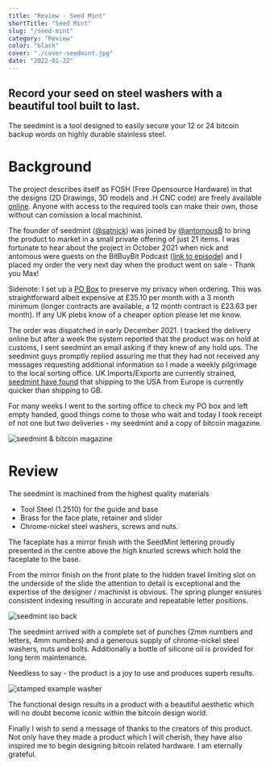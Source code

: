 ```yaml
---
title: "Review - Seed Mint"
shortTitle: "Seed Mint"
slug: "/seed-mint"
category: "Review"
color: "black"
cover: "./cover-seedmint.jpg"
date: "2022-01-22"
---
```


## Record your seed on steel washers with a beautiful tool built to last.

The seedmint is a tool designed to easily secure your 12 or 24 bitcoin backup words on highly durable stainless steel.

# Background

The project describes itself as FOSH (Free Opensource Hardware) in that the designs (2D Drawings, 3D models and .H CNC code) are freely available [online](https://github.com/SeedMint/SeedMint).
Anyone with access to the required tools can make their own, those without can comission a local machinist.

The founder of seedmint ([@satnick](https://twitter.com/snicktoshi)) was joined by [@antomousB](https://twitter.com/antomousB) to bring the product to market in a small private offering of just 21 items. 
I was fortunate to hear about the project in October 2021 when nick and antomous were guests on the BitBuyBit Podcast ([link to episode](https://ungovernablemisfits.com/podcast/secure-your-sats-with-seedmint21bitcoin-is-precious/)) and I placed my order the very next day when the product went on sale - Thank you Max!

Sidenote: I set up a [PO Box](https://www.royalmail.com/receiving/po-box) to preserve my privacy when ordering. 
This was straightforward albeit expensive at £35.10 per month with a 3 month minimum (longer contracts are available, a 12 month contract is £23.63 per month). If any UK plebs know of a cheaper option please let me know.

The order was dispatched in early December 2021. 
I tracked the delivery online but after a week the system reported that the product was on hold at customs, I sent seedmint an email asking if they knew of any hold ups. 
The seedmint guys promptly replied assuring me that they had not received any messages requesting additional information so I made a weekly pilgrimage to the local sorting office.
UK Imports/Exports are currently strained, [seedmint have found](https://twitter.com/SeedMint21/status/1479722460186558466) that shipping to the USA from Europe is currently quicker than shipping to GB.

For many weeks I went to the sorting office to check my PO box and left empty handed, good things come to those who wait and today I took receipt of not one but two deliveries - my seedmint and a copy of bitcoin magazine.

![seedmint & bitcoin magazine](./sm-bm.jpg)

# Review

The seedmint is machined from the highest quality materials

- Tool Steel (1.2510) for the guide and base
- Brass for the face plate, retainer and slider
- Chrome-nickel steel washers, screws and nuts.

The faceplate has a mirror finish with the SeedMint lettering proudly presented in the centre above the high knurled screws which hold the faceplate to the base.

From the mirror finish on the front plate to the hidden travel limiting slot on the underside of the slide the attention to detail is exceptional and the expertise of the designer / machinist is obvious.
The spring plunger ensures consistent indexing resulting in accurate and repeatable letter positions.

![seedmint iso back](./sm-iso-back.jpg)

The seedmint arrived with a complete set of punches (2mm numbers and letters, 4mm numbers) and a generous supply of chrome-nickel steel washers, nuts and bolts. 
Additionally a bottle of silicone oil is provided for long term maintenance.

Needless to say - the product is a joy to use and produces superb results.

![stamped example washer](./sm-21sats.jpg)

The functional design results in a product with a beautiful aesthetic which will no doubt become iconic within the bitcoin design world.

Finally I wish to send a message of thanks to the creators of this product. 
Not only have they made a product which I will cherish, they have also inspired me to begin designing bitcoin related hardware. 
I am eternally grateful. 